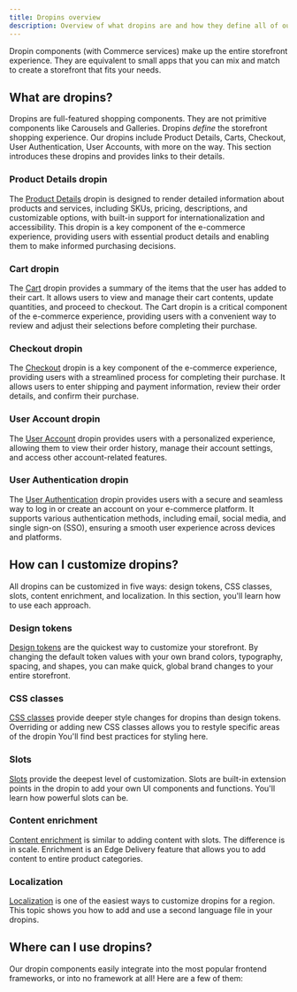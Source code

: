 ```yaml
---
title: Dropins overview
description: Overview of what dropins are and how they define all of our Commerce storefronts.
---
```



Dropin components (with Commerce services) make up the entire storefront experience. They are equivalent to small apps that you can mix and match to create a storefront that fits your needs.

## What are dropins?

Dropins are full-featured shopping components. They are not primitive components like Carousels and Galleries. Dropins _define_ the storefront shopping experience. Our dropins include Product Details, Carts, Checkout, User Authentication, User Accounts, with more on the way. This section introduces these dropins and provides links to their details.

### Product Details dropin

The [Product Details](/dropins/product-details/) dropin is designed to render detailed information about products and services, including SKUs, pricing, descriptions, and customizable options, with built-in support for internationalization and accessibility. This dropin is a key component of the e-commerce experience, providing users with essential product details and enabling them to make informed purchasing decisions.

### Cart dropin <Badge text="In Development" variant="danger" size="medium" />

The [Cart](/dropins/cart/) dropin provides a summary of the items that the user has added to their
cart. It allows users to view and manage their cart contents, update quantities, and proceed to
checkout. The Cart dropin is a critical component of the e-commerce experience, providing users with
a convenient way to review and adjust their selections before completing their purchase.

### Checkout dropin <Badge text="In Development" variant="danger" size="medium" />

The [Checkout](/dropins/checkout/) dropin is a key component of the e-commerce experience, providing users with a streamlined process for completing their purchase. It allows users to enter shipping and payment information, review their order details, and confirm their purchase.

### User Account dropin <Badge text="In Development" variant="danger" size="medium" />

The [User Account](/dropins/user-account/) dropin provides users with a personalized experience, allowing them to view their order history, manage their account settings, and access other account-related features.

### User Authentication dropin <Badge text="In Development" variant="danger" size="medium" />

The [User Authentication](/dropins/user-auth/) dropin provides users with a secure and seamless way to log in or create an account on your e-commerce platform. It supports various authentication methods, including email, social media, and single sign-on (SSO), ensuring a smooth user experience across devices and platforms.

## How can I customize dropins?

All dropins can be customized in five ways: design tokens, CSS classes, slots, content enrichment, and localization. In this section, you'll learn how to use each approach.

### Design tokens

[Design tokens](/dropins/customize/design-tokens/) are the quickest way to customize your storefront. By changing the default token values with your own brand colors, typography, spacing, and shapes, you can make quick, global brand changes to your entire storefront.

### CSS classes

[CSS classes](/dropins/customize/style/) provide deeper style changes for dropins than design tokens. Overriding or adding new CSS classes allows you to restyle specific areas of the dropin You'll find best practices for styling here.

### Slots

[Slots](/dropins/customize/slots/) provide the deepest level of customization. Slots are built-in extension points in the dropin to add your own UI components and functions. You'll learn how powerful slots can be.

### Content enrichment

[Content enrichment](/dropins/customize/enrich/) is similar to adding content with slots. The difference is in scale. Enrichment is an Edge Delivery feature that allows you to add content to entire product categories.

### Localization

[Localization](/dropins/customize/localize/) is one of the easiest ways to customize dropins for a region. This topic shows you how to add and use a second language file in your dropins.

## Where can I use dropins?

Our dropin components easily integrate into the most popular frontend frameworks, or into no framework at all! Here are a few of them:

<CardGrid>

<LinkCard
  noborder
  icon="seti:react"
  title="React"
  description="For when you want to use—or already use—the most popular frontend framework for your storefront."
  href=""
/>
<LinkCard
  noborder
  icon="seti:vue"
  title="Vue"
  description="For when you know and love Vue for its simplicity, flexibility and performance."
  href=""
/>
<LinkCard
  noborder
  icon="html"
  title="Vanilla web"
  description="For when HTML, CSS, and JavaScript are all you want."
  href=""
/>
<LinkCard
  noborder
  icon="googledrive"
  title="Edge Delivery Services"
  description="For when you need amazing speed from a performance-first architecture."
  href=""
/>

</CardGrid>
